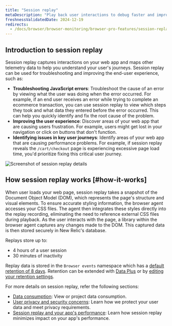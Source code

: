 ```yaml
---
title: "Session replay"
metaDescription: "Play back user interactions to debug faster and improve page performance."
freshnessValidatedDate: 2024-12-19
redirects:
  - /docs/browser/browser-monitoring/browser-pro-features/session-replay
---
```


## Introduction to session replay

Session replay captures interactions on your web app and maps other telemetry data to help you understand your user's journeys. Session replay can be used for troubleshooting and improving the end-user experience, such as:

* **Troubleshooting JavaScript errors**: Troubleshoot the cause of an error by viewing what the user was doing when the error occurred. For example, if an end user receives an error while trying to complete an ecommerce transaction, you can use session replay to view which steps they took and what data they entered before the error occurred. This can help you quickly identify and fix the root cause of the problem.
* **Improving the user experience**: Discover areas of your web app that are causing users frustration. For example, users might get lost in your navigation or click on buttons that don't function.
* **Identifying issues in key user journeys**: Identify areas of your web app that are causing performance problems. For example, if session replay reveals the `/cart/checkout` page is experiencing excessive page load time, you'd prioritize fixing this critical user journey.

<img
  title="Session replay details"
  alt="Screenshot of session replay details"
  src="/images/browser_screenshot-full_session-replay-details.gif"
/>

## How session replay works [#how-it-works]

When user loads your web page, session replay takes a snapshot of the Document Object Model (DOM), which represents the page's structure and visual elements. To ensure accurate styling information, the browser agent accesses your CSS files. The agent then integrates these styles directly into the replay recording, eliminating the need to reference external CSS files during playback. As the user interacts with the page, a library within the browser agent captures any changes made to the DOM. This captured data is then stored securely in New Relic's database.

Replays store up to:

* 4 hours of a user session
* 30 minutes of inactivity

Replay data is stored in the `Browser events` namespace which has a [default retention of 8 days](/docs/data-apis/manage-data/manage-data-retention/#retention-periods). Retention can be extended with [Data Plus](/docs/accounts/accounts-billing/new-relic-one-pricing-billing/data-ingest-billing/#data-prices) or by [editing your retention settings](/docs/data-apis/manage-data/manage-data-retention/#adjust-retention).

For more details on session replay, refer the following sections:

* [Data consumption](/docs/browser/browser-monitoring/browser-pro-features/session-replay/additional-information/#data-consumption): View or project data consumption.
* [User privacy and security concerns](/docs/browser/browser-monitoring/browser-pro-features/session-replay/additional-information/#data-security): Learn how we protect your user data and meet privacy requirements.
* [Session replay and your app's performance](/docs/browser/browser-monitoring/browser-pro-features/session-replay/additional-information/#app-performance): Learn how session replay minimizes impact on your app's performance.
